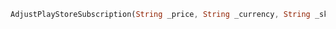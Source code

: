 ```dart
AdjustPlayStoreSubscription(String _price, String _currency, String _sku, String _orderId, String _signature, String _purchaseToken)
```

